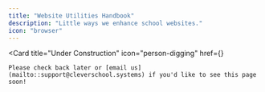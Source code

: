 ```yaml
---
title: "Website Utilities Handbook"
description: "Little ways we enhance school websites."
icon: "browser"
---
```


<Card
    title="Under Construction"
    icon="person-digging"
    href={}
>
    Please check back later or [email us](mailto::support@cleverschool.systems) if you'd like to see this page soon!
</Card>
